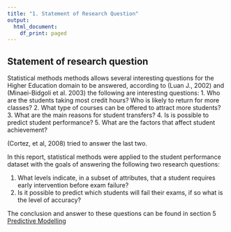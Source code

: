 ```yaml
---
title: "1. Statement of Research Question"
output:
  html_document:
    df_print: paged
---
```

## Statement of research question

Statistical methods methods allows several interesting questions for the Higher Education domain to be answered, according to (Luan J., 2002) and (Minaei-Bidgoli et al. 2003) the following are interesting questions:
1. Who are the students taking most credit hours? Who is likely to return for more classes?
2. What type of courses can be offered to attract more students?
3. What are the main reasons for student transfers?
4. Is is possible to predict student performance?
5. What are the factors that affect student achievement?

(Cortez, et al, 2008) tried to answer the last two. 

In this report, statistical methods were applied to the student performance dataset with the goals of answering the following two research questions:

1. What levels indicate, in a subset of attributes, that a student requires early intervention before exam failure?
2. Is it possible to predict which students will fail their exams, if so what is the level of accuracy?

The conclusion and answer to these questions can be found in section 5 [Predictive Modelling](5_pm.html)

